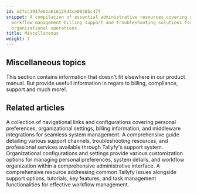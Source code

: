 ```yaml
---
id: e27cc1947e61a616129d3ce0638bc47f
snippet: A compilation of essential administrative resources covering system settings
  workflow management billing support and troubleshooting solutions for streamlined
  organizational operations.
title: Miscellaneous
weight: 7
---
```


## Miscellaneous topics

This section contains information that doesn't fit elsewhere in our product manual. But provide usefull information in regars to billing, compliance, support and much more!.



<PageTree />


## Related articles
<CardGrid>
<LinkTitleCard header="<b>Settings > Personal settings</b>" href="/products/pro/settings/personal-settings/" > A collection of navigational links and configurations covering personal preferences, organizational settings, billing information, and middleware integrations for seamless system management. </LinkTitleCard>
<LinkTitleCard header="<b>Miscellaneous > Support</b>" href="/products/pro/miscellaneous/support/" > A comprehensive guide detailing various support channels, troubleshooting resources, and professional services available through Tallyfy's support system. </LinkTitleCard>
<LinkTitleCard header="<b>Settings > Organization settings</b>" href="/products/pro/settings/org-settings/" > Organizational configurations and settings provide various customization options for managing personal preferences, system details, and workflow organization within a comprehensive administrative interface. </LinkTitleCard>
<LinkTitleCard header="<b>Miscellaneous > Troubleshooting</b>" href="/products/pro/miscellaneous/troubleshooting/" > A comprehensive resource addressing common Tallyfy issues alongside support options, tutorials, key features, and task management functionalities for effective workflow management. </LinkTitleCard>
</CardGrid>